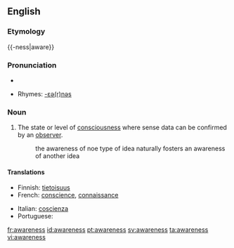 ==English==

===Etymology===
{{-ness|aware}}

===Pronunciation===
*{{audio|en-us-awareness.ogg|Audio (US)}}

*Rhymes: [[Rhymes:English:-ɛə(r)nəs|-ɛə(r)nəs]]
===Noun===
{{wikipedia}}
{{en-noun|-}}

#The state or level of [[consciousness]] where sense data can be confirmed by an [[observer]].
#: the awareness of noe type of idea naturally fosters an awareness of another idea

====Translations====
{{trans-top|the state of consciousness}}
*Finnish: [[tietoisuus]]
*French: [[conscience]], [[connaissance]]
{{trans-mid}}
*Italian: [[coscienza]] {{f}}
*Portuguese: {{t|pt|consciência|f}}
{{trans-bottom}}

[[fr:awareness]]
[[id:awareness]]
[[pt:awareness]]
[[sv:awareness]]
[[ta:awareness]]
[[vi:awareness]]